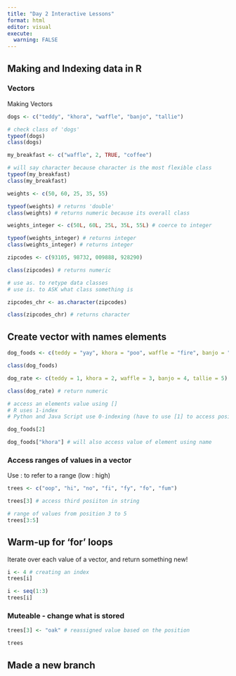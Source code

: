 ```yaml
---
title: "Day 2 Interactive Lessons"
format: html
editor: visual
execute: 
  warning: FALSE
---
```


## Making and Indexing data in R

### Vectors

Making Vectors

```r
dogs <- c("teddy", "khora", "waffle", "banjo", "tallie")

# check class of 'dogs'
typeof(dogs)
class(dogs)
```

```r
my_breakfast <- c("waffle", 2, TRUE, "coffee")

# will say character because character is the most flexible class
typeof(my_breakfast)
class(my_breakfast)
```

```r
weights <- c(50, 60, 25, 35, 55)

typeof(weights) # returns 'double'
class(weights) # returns numeric because its overall class

weights_integer <- c(50L, 60L, 25L, 35L, 55L) # coerce to integer 

typeof(weights_integer) # returns integer
class(weights_integer) # returns integer
```

```r
zipcodes <- c(93105, 98732, 009888, 928290)

class(zipcodes) # returns numeric

# use as. to retype data classes
# use is. to ASK what class something is

zipcodes_chr <- as.character(zipcodes)

class(zipcodes_chr) # returns character
```

## Create vector with names elements

```r
dog_foods <- c(teddy = "yay", khora = "poo", waffle = "fire", banjo = "rocks", tallie = "acorn")

class(dog_foods)

dog_rate <- c(teddy = 1, khora = 2, waffle = 3, banjo = 4, tallie = 5)

class(dog_rate) # return numeric
```

```r
# access an elements value using []
# R uses 1-index
# Python and Java Script use 0-indexing (have to use [1] to access position 2)

dog_foods[2] 

dog_foods["khora"] # will also access value of element using name
```

### Access ranges of values in a vector

Use : to refer to a range (low : high)

```r
trees <- c("oop", "hi", "no", "fi", "fy", "fo", "fum")

trees[3] # access third posiiton in string

# range of values from position 3 to 5
trees[3:5]
```

## Warm-up for 'for' loops

Iterate over each value of a vector, and return something new!

```r
i <- 4 # creating an index
trees[i]
```

```r
i <- seq(1:3)
trees[i]
```

### Muteable - change what is stored

```r
trees[3] <- "oak" # reassigned value based on the position

trees
```

## Made a new branch
